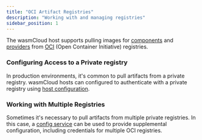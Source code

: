 ```yaml
---
title: "OCI Artifact Registries"
description: "Working with and managing registries"
sidebar_position: 1
---
```


The wasmCloud host supports pulling images for [components](/docs/1.0/concepts/components) and [providers](/docs/1.0/concepts/providers) from [OCI](https://opencontainers.org/) (Open Container Initiative) registries.

### Configuring Access to a Private registry

In production environments, it's common to pull artifacts from a private registry. wasmCloud hosts can configured to authenticate with a private registry using [host configuration](/docs/1.0/reference/host-config).

### Working with Multiple Registries

Sometimes it's necessary to pull artifacts from multiple private registries. In this case, a [config service](/docs/1.0/deployment/hosts/config-service) can be used to provide supplemental configuration, including credentials for multiple OCI registries.
